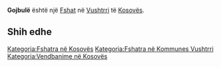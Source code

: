 {{Fshat në Kosovës
 | Emri                = Gojbulë
| sqi_N_name = Gojbulë
| sqi_N_FULL_NAME_RO = Gojbulë
| sqi_N_FULL_NAME_ND_RO = Gojbule
| sqi_N_SORT_NAME_RG = GOJBULE
| sqi_N_FULL_NAME_RG = Gojbulë
| sqi_N_FULL_NAME_ND_RG = Gojbule
| sqi_V_name = Gojbujë
| sqi_V_FULL_NAME_RO = Gojbujë
| sqi_V_FULL_NAME_ND_RO = Gojbuje
| sqi_V_SORT_NAME_RG = GOJBUJE
| sqi_V_FULL_NAME_RG = Gojbujë
| sqi_V_FULL_NAME_ND_RG = Gojbuje
| srp_N_name = Gojbulja
| srp_N_FULL_NAME_RO = Gojbulja
| srp_N_FULL_NAME_ND_RO = Gojbulja
| srp_N_SORT_NAME_RG = GOJBULJA
| srp_N_FULL_NAME_RG = Gojbulja
| srp_N_FULL_NAME_ND_RG = Gojbulja
| srp_NS_name = Гојбуља
| srp_NS_FULL_NAME_RO = Гојбуља
| srp_NS_FULL_NAME_ND_RO = Гојбуља
| srp_NS_SORT_NAME_RG = ГОЈБУЉА
| srp_NS_FULL_NAME_RG = Гојбуља
| srp_NS_FULL_NAME_ND_RG = Гојбуља

 | Emri (Rasa dhanore) = 
 | Figura              = 
 | Shteti              = Kosovo
 | Komuna              = Vushtrri
 | Kodi postar         = 
 | Sipërfaqja          = 

 | Popullsia           = 

 | Regj. i popullsisë  = 
 | Dend. e popullsisë  = 
 | Faqja zyrtare       = 
 <!--- Koordinatat ----> 
 | Gjerësia            = 42.848889
 | Gjatësia            = 20.991667
 | Lartësia            = 
}}
'''Gojbulë''' është një [[Fshat]] në [[Vushtrri]] të [[Kosovës]].

<!-- == Gjeografia == -->
<!-- == Historia == -->
<!-- == Demografia == -->
== Shih edhe ==
{{Komuna Vushtrri}}
{{Kosovo-Administrata-Cung}}

[[Kategoria:Fshatra në Kosovës]]
[[Kategoria:Fshatra në Kommunes Vushtrri]]
[[Kategoria:Vendbanime në Kosovës]]